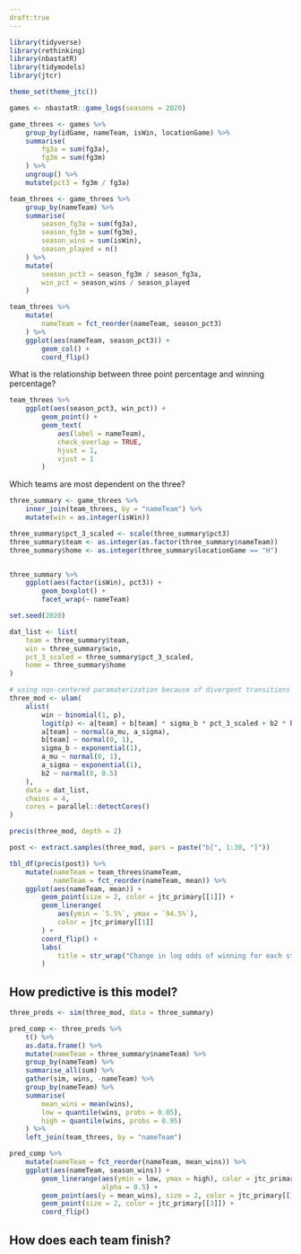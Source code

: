 ```yaml
---
draft:true
---
```


```r

library(tidyverse)
library(rethinking)
library(nbastatR)
library(tidymodels)
library(jtcr)

theme_set(theme_jtc())

games <- nbastatR::game_logs(seasons = 2020)

game_threes <- games %>%
    group_by(idGame, nameTeam, isWin, locationGame) %>%
    summarise(
        fg3a = sum(fg3a),
        fg3m = sum(fg3m)
    ) %>%
    ungroup() %>%
    mutate(pct3 = fg3m / fg3a)

team_threes <- game_threes %>%
    group_by(nameTeam) %>%
    summarise(
        season_fg3a = sum(fg3a),
        season_fg3m = sum(fg3m),
        season_wins = sum(isWin),
        season_played = n()
    ) %>%
    mutate(
        season_pct3 = season_fg3m / season_fg3a,
        win_pct = season_wins / season_played
    )

team_threes %>%
    mutate(
        nameTeam = fct_reorder(nameTeam, season_pct3)
    ) %>%
    ggplot(aes(nameTeam, season_pct3)) +
        geom_col() +
        coord_flip()


```

What is the relationship between three point percentage and winning percentage? 

```r
team_threes %>%
    ggplot(aes(season_pct3, win_pct)) +
        geom_point() +
        geom_text(
            aes(label = nameTeam),
            check_overlap = TRUE,
            hjust = 1,
            vjust = 1
        ) 
```

Which teams are most dependent on the three? 

```r

three_summary <- game_threes %>%
    inner_join(team_threes, by = "nameTeam") %>%
    mutate(win = as.integer(isWin))

three_summary$pct_3_scaled <- scale(three_summary$pct3)
three_summary$team <- as.integer(as.factor(three_summary$nameTeam))
three_summary$home <- as.integer(three_summary$locationGame == "H")


three_summary %>%
    ggplot(aes(factor(isWin), pct3)) +
        geom_boxplot() +
        facet_wrap(~ nameTeam)

```
```r

set.seed(2020)

dat_list <- list(
    team = three_summary$team,
    win = three_summary$win,
    pct_3_scaled = three_summary$pct_3_scaled,
    home = three_summary$home
)

# using non-centered paramaterization because of divergent transitions
three_mod <- ulam(
    alist(
        win ~ binomial(1, p),
        logit(p) <- a[team] + b[team] * sigma_b * pct_3_scaled + b2 * home,
        a[team] ~ normal(a_mu, a_sigma),
        b[team] ~ normal(0, 1),
        sigma_b ~ exponential(1),
        a_mu ~ normal(0, 1),
        a_sigma ~ exponential(1),
        b2 ~ normal(0, 0.5)
    ),
    data = dat_list,
    chains = 4,
    cores = parallel::detectCores()
)

precis(three_mod, depth = 2)
```

```r

post <- extract.samples(three_mod, pars = paste("b[", 1:30, "]"))

tbl_df(precis(post)) %>%
    mutate(nameTeam = team_threes$nameTeam,
           nameTeam = fct_reorder(nameTeam, mean)) %>%
    ggplot(aes(nameTeam, mean)) +
        geom_point(size = 2, color = jtc_primary[[1]]) +
        geom_linerange(
            aes(ymin = `5.5%`, ymax = `94.5%`),
            color = jtc_primary[[1]]
        ) +
        coord_flip() +
        labs(
            title = str_wrap("Change in log odds of winning for each standard deviation increase in thre point percentage", 50)
        )

```

## How predictive is this model? 

```r

three_preds <- sim(three_mod, data = three_summary)

pred_comp <- three_preds %>%
    t() %>%
    as.data.frame() %>%
    mutate(nameTeam = three_summary$nameTeam) %>%
    group_by(nameTeam) %>%
    summarise_all(sum) %>%
    gather(sim, wins, -nameTeam) %>%
    group_by(nameTeam) %>%
    summarise(
        mean_wins = mean(wins),
        low = quantile(wins, probs = 0.05),
        high = quantile(wins, probs = 0.95)
    ) %>%
    left_join(team_threes, by = "nameTeam")

pred_comp %>%
    mutate(nameTeam = fct_reorder(nameTeam, mean_wins)) %>%
    ggplot(aes(nameTeam, season_wins)) +
        geom_linerange(aes(ymin = low, ymax = high), color = jtc_primary[[1]],
                       alpha = 0.5) +
        geom_point(aes(y = mean_wins), size = 2, color = jtc_primary[[1]]) +
        geom_point(size = 2, color = jtc_primary[[3]]) +
        coord_flip()

```
## How does each team finish? 

```r
```


